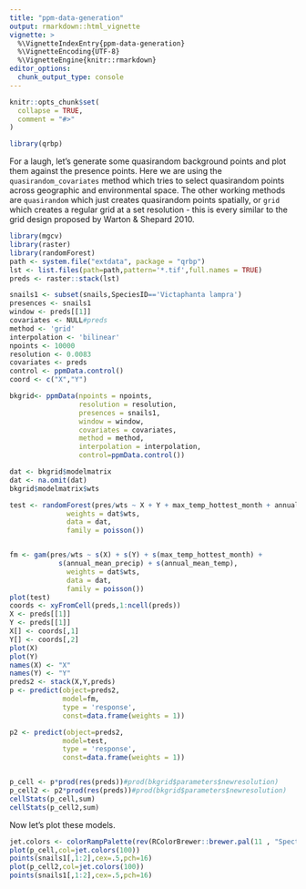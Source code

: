 ```yaml
---
title: "ppm-data-generation"
output: rmarkdown::html_vignette
vignette: >
  %\VignetteIndexEntry{ppm-data-generation}
  %\VignetteEncoding{UTF-8}
  %\VignetteEngine{knitr::rmarkdown}
editor_options: 
  chunk_output_type: console
---
```


```r
knitr::opts_chunk$set(
  collapse = TRUE,
  comment = "#>"
)
```

```r
library(qrbp)
```

For a laugh, let's generate some quasirandom background points and plot them against the presence points. Here we are using the `quasirandom_covariates` method which tries to select quasirandom points across geographic and environmental space. The other working methods are `quasirandom` which just creates quasirandom points spatially, or `grid` which creates a regular grid at a set resolution - this is every similar to the grid design proposed by Warton & Shepard 2010.

```r
library(mgcv)
library(raster)
library(randomForest)
path <- system.file("extdata", package = "qrbp")
lst <- list.files(path=path,pattern='*.tif',full.names = TRUE)
preds <- raster::stack(lst)

snails1 <- subset(snails,SpeciesID=='Victaphanta lampra')
presences <- snails1
window <- preds[[1]]
covariates <- NULL#preds
method <- 'grid'
interpolation <- 'bilinear'
npoints <- 10000
resolution <- 0.0083
covariates <- preds
control <- ppmData.control()
coord <- c("X","Y")

bkgrid<- ppmData(npoints = npoints,
                 resolution = resolution,
                 presences = snails1,
                 window = window,
                 covariates = covariates,
                 method = method,
                 interpolation = interpolation,
                 control=ppmData.control())

dat <- bkgrid$modelmatrix
dat <- na.omit(dat)
bkgrid$modelmatrix$wts

test <- randomForest(pres/wts ~ X + Y + max_temp_hottest_month + annual_mean_precip + annual_mean_temp,
              weights = dat$wts,
              data = dat,
              family = poisson())


fm <- gam(pres/wts ~ s(X) + s(Y) + s(max_temp_hottest_month) +
            s(annual_mean_precip) + s(annual_mean_temp),
              weights = dat$wts,
              data = dat,
              family = poisson())
plot(test)
coords <- xyFromCell(preds,1:ncell(preds))
X <- preds[[1]]
Y <- preds[[1]]
X[] <- coords[,1]
Y[] <- coords[,2]
plot(X)
plot(Y)
names(X) <- "X"
names(Y) <- "Y"
preds2 <- stack(X,Y,preds)
p <- predict(object=preds2,
             model=fm,
             type = 'response',
             const=data.frame(weights = 1))

p2 <- predict(object=preds2,
             model=test,
             type = 'response',
             const=data.frame(weights = 1))


p_cell <- p*prod(res(preds))#prod(bkgrid$parameters$newresolution)
p_cell2 <- p2*prod(res(preds))#prod(bkgrid$parameters$newresolution)
cellStats(p_cell,sum)
cellStats(p_cell2,sum)

```

Now let's plot these models.
```r
jet.colors <- colorRampPalette(rev(RColorBrewer::brewer.pal(11 , "Spectral")[-11]))
plot(p_cell,col=jet.colors(100))
points(snails1[,1:2],cex=.5,pch=16)
plot(p_cell2,col=jet.colors(100))
points(snails1[,1:2],cex=.5,pch=16)
```
